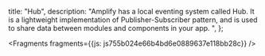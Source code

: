   title: "Hub",
  description: "Amplify has a local eventing system called Hub. It is a lightweight implementation of Publisher-Subscriber pattern, and is used to share data between modules and components in your app. ",
};






<Fragments fragments={{js: js755b024e66b4bd6e0889637e118bb28c}} />